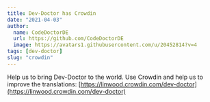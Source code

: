 ```yaml
---
title: Dev-Doctor has Crowdin
date: "2021-04-03"
author:
  name: CodeDoctorDE
  url: https://github.com/CodeDoctorDE
  image: https://avatars1.githubusercontent.com/u/20452814?v=4
tags: [dev-doctor]
slug: "crowdin"
---
```


Help us to bring Dev-Doctor to the world.
Use Crowdin and help us to improve the translations: [https://linwood.crowdin.com/dev-doctor](https://linwood.crowdin.com/dev-doctor)
